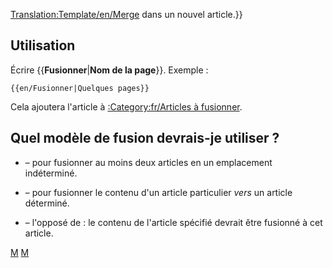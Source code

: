 <noinclude>[[Translation:Template/en/Merge]]</noinclude><noinclude>
</noinclude>
{{en/Ambox| type  = move
| image = en/Merge.png
| text  =  {{#IF: {{{1|}}} |
Il a été suggéré que le contenu de cet article et de ''[[:{{NAMESPACE}}:{{{1}}}|{{{1}}}]]'' soient <span class="plainlinks">[http://fr.wikipedia.org/wiki/Wikip%C3%A9dia:Pages_%C3%A0_fusionner fusionné]</span> dans un nouvel article. ([[:{{NAMESPACE}} talk:{{{1}}}|Discuter]]) | Aucun nom de page n'a été fourni, réglez ceci ou supprimez ce modèle
}} dans un nouvel article.}}<includeonly>{{{2|[[Category:en/Articles à unifier|{{en/NOMDELAPAGE}}]]}}}</includeonly><noinclude>

==Utilisation==
Écrire <nowiki>{{</nowiki>'''Fusionner'''|'''Nom de la page'''<nowiki>}}</nowiki>. Exemple :
<pre>{{en/Fusionner|Quelques pages}}</pre>
Cela ajoutera l'article à [[:Category:fr/Articles à fusionner]].

==Quel modèle de fusion devrais-je utiliser ?==
* {{en/S|fr/Fusionner}} &ndash; pour fusionner au moins deux articles en un emplacement indéterminé.
* {{en/S|fr/FusionnerA}} &ndash; pour fusionner le contenu d'un article particulier ''vers'' un article déterminé.
* {{en/S|fr/FusionnerDepuis}} &ndash; l'opposé de {{en/S|fr/FusionnerA}} : le contenu de l'article spécifié devrait être fusionné à cet article.

[[Category:fr/Modèles|M]][[Category:fr/Infobox|M]]</noinclude>